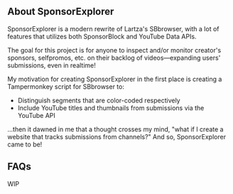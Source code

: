 ## About SponsorExplorer

SponsorExplorer is a modern rewrite of Lartza's SBbrowser, with a lot of features that utilizes
both SponsorBlock and YouTube Data APIs.

The goal for this project is for anyone to inspect and/or monitor creator's sponsors, selfpromos,
etc. on their backlog of videos—expanding users' submissions, even in realtime!

My motivation for creating SponsorExplorer in the first place is creating a Tampermonkey script
for SBbrowser to:

- Distinguish segments that are color-coded respectively
- Include YouTube titles and thumbnails from submissions via the YouTube API

...then it dawned in me that a thought crosses my mind, "what if I create a website that tracks
submissions from channels?" And so, SponsorExplorer came to be!

## FAQs

WIP
